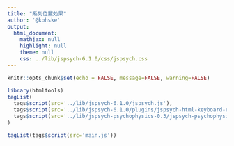```yaml
---
title: "系列位置効果"
author: '@kohske'
output:
  html_document:
    mathjax: null
    highlight: null
    theme: null
    css: ../lib/jspsych-6.1.0/css/jspsych.css
---
```


```r
knitr::opts_chunk$set(echo = FALSE, message=FALSE, warning=FALSE)
```

```r
library(htmltools)
tagList(
  tags$script(src='../lib/jspsych-6.1.0/jspsych.js'),
  tags$script(src='../lib/jspsych-6.1.0/plugins/jspsych-html-keyboard-response.js'),
  tags$script(src='../lib/jspsych-psychophysics-0.3/jspsych-psychophysics.js')
)
```

<script>
var rep_item_min = 3;
var rep_item_max = 10;
var n_conditions = 6;

var stim_list = [
  [0,"1. かな2文字_短提示",0.25,"やま"  ],
  [0,"1. かな2文字_短提示",0.25,"くし"  ],
  [0,"1. かな2文字_短提示",0.25,"えび"  ],
  [0,"1. かな2文字_短提示",0.25,"ねぎ"  ],
  [0,"1. かな2文字_短提示",0.25,"すな"  ],
  [0,"1. かな2文字_短提示",0.25,"こま"  ],
  [0,"1. かな2文字_短提示",0.25,"のど"  ],
  [0,"1. かな2文字_短提示",0.25,"こや"  ],
  [0,"1. かな2文字_短提示",0.25,"ふた"  ],
  [0,"1. かな2文字_短提示",0.25,"そら"  ],
  [0,"1. かな2文字_短提示",0.25,"あお"  ],
  [0,"1. かな2文字_短提示",0.25,"なべ"  ],
  [0,"1. かな2文字_短提示",0.25,"かげ"  ],
  [0,"1. かな2文字_短提示",0.25,"むね"  ],
  [0,"1. かな2文字_短提示",0.25,"はら"  ],
  [0,"1. かな2文字_短提示",0.25,"おか"  ],
  [0,"1. かな2文字_短提示",0.25,"ゆび"  ],
  [0,"1. かな2文字_短提示",0.25,"くい"  ],
  [0,"1. かな2文字_短提示",0.25,"たけ"  ],
  [0,"1. かな2文字_短提示",0.25,"はし"  ],
  [0,"1. かな2文字_短提示",0.25,"うま"  ],
  [0,"1. かな2文字_短提示",0.25,"しろ"  ],
  [0,"1. かな2文字_短提示",0.25,"たま"  ],
  [0,"1. かな2文字_短提示",0.25,"あき"  ],
  [0,"1. かな2文字_短提示",0.25,"はる"  ],
  [0,"1. かな2文字_短提示",0.25,"くわ"  ],
  [0,"1. かな2文字_短提示",0.25,"ひま"  ],
  [0,"1. かな2文字_短提示",0.25,"やり"  ],
  [0,"1. かな2文字_短提示",0.25,"こけ"  ],
  [0,"1. かな2文字_短提示",0.25,"くま"  ],
  [0,"1. かな2文字_短提示",0.25,"ひる"  ],
  [0,"1. かな2文字_短提示",0.25,"はち"  ],
  [0,"1. かな2文字_短提示",0.25,"むら"  ],
  [0,"1. かな2文字_短提示",0.25,"ほね"  ],
  [0,"1. かな2文字_短提示",0.25,"こい"  ],
  [0,"1. かな2文字_短提示",0.25,"たな"  ],
  [0,"1. かな2文字_短提示",0.25,"はだ"  ],
  [0,"1. かな2文字_短提示",0.25,"つえ"  ],
  [0,"1. かな2文字_短提示",0.25,"へび"  ],
  [0,"1. かな2文字_短提示",0.25,"ふえ"  ],
  [0,"1. かな2文字_短提示",0.25,"きち"  ],
  [0,"1. かな2文字_短提示",0.25,"もり"  ],
  [0,"1. かな2文字_短提示",0.25,"どう"  ],
  [0,"1. かな2文字_短提示",0.25,"ろく"  ],
  [0,"1. かな2文字_短提示",0.25,"おば"  ],
  [0,"1. かな2文字_短提示",0.25,"ふね"  ],
  [0,"1. かな2文字_短提示",0.25,"いけ"  ],
  [0,"1. かな2文字_短提示",0.25,"たび"  ],
  [0,"1. かな2文字_短提示",0.25,"ゆみ"  ],
  [0,"1. かな2文字_短提示",0.25,"てら"  ],
  [0,"1. かな2文字_短提示",0.25,"かめ"  ],
  [0,"1. かな2文字_短提示",0.25,"ゆり"  ],
  [1,"2. かな2文字_長提示",0.5,"かわ"  ],
  [1,"2. かな2文字_長提示",0.5,"ちり"  ],
  [1,"2. かな2文字_長提示",0.5,"たこ"  ],
  [1,"2. かな2文字_長提示",0.5,"いも"  ],
  [1,"2. かな2文字_長提示",0.5,"つち"  ],
  [1,"2. かな2文字_長提示",0.5,"いた"  ],
  [1,"2. かな2文字_長提示",0.5,"くび"  ],
  [1,"2. かな2文字_長提示",0.5,"いえ"  ],
  [1,"2. かな2文字_長提示",0.5,"そこ"  ],
  [1,"2. かな2文字_長提示",0.5,"うみ"  ],
  [1,"2. かな2文字_長提示",0.5,"くろ"  ],
  [1,"2. かな2文字_長提示",0.5,"はい"  ],
  [1,"2. かな2文字_長提示",0.5,"ふち"  ],
  [1,"2. かな2文字_長提示",0.5,"りす"  ],
  [1,"2. かな2文字_長提示",0.5,"うで"  ],
  [1,"2. かな2文字_長提示",0.5,"たに"  ],
  [1,"2. かな2文字_長提示",0.5,"はな"  ],
  [1,"2. かな2文字_長提示",0.5,"くら"  ],
  [1,"2. かな2文字_長提示",0.5,"しま"  ],
  [1,"2. かな2文字_長提示",0.5,"さら"  ],
  [1,"2. かな2文字_長提示",0.5,"しか"  ],
  [1,"2. かな2文字_長提示",0.5,"あか"  ],
  [1,"2. かな2文字_長提示",0.5,"みき"  ],
  [1,"2. かな2文字_長提示",0.5,"ふゆ"  ],
  [1,"2. かな2文字_長提示",0.5,"なつ"  ],
  [1,"2. かな2文字_長提示",0.5,"かね"  ],
  [1,"2. かな2文字_長提示",0.5,"ねつ"  ],
  [1,"2. かな2文字_長提示",0.5,"とげ"  ],
  [1,"2. かな2文字_長提示",0.5,"いね"  ],
  [1,"2. かな2文字_長提示",0.5,"さる"  ],
  [1,"2. かな2文字_長提示",0.5,"よる"  ],
  [1,"2. かな2文字_長提示",0.5,"くも"  ],
  [1,"2. かな2文字_長提示",0.5,"まち"  ],
  [1,"2. かな2文字_長提示",0.5,"いし"  ],
  [1,"2. かな2文字_長提示",0.5,"ふな"  ],
  [1,"2. かな2文字_長提示",0.5,"かさ"  ],
  [1,"2. かな2文字_長提示",0.5,"もち"  ],
  [1,"2. かな2文字_長提示",0.5,"あし"  ],
  [1,"2. かな2文字_長提示",0.5,"しだ"  ],
  [1,"2. かな2文字_長提示",0.5,"るす"  ],
  [1,"2. かな2文字_長提示",0.5,"はか"  ],
  [1,"2. かな2文字_長提示",0.5,"そば"  ],
  [1,"2. かな2文字_長提示",0.5,"てつ"  ],
  [1,"2. かな2文字_長提示",0.5,"よん"  ],
  [1,"2. かな2文字_長提示",0.5,"おじ"  ],
  [1,"2. かな2文字_長提示",0.5,"とり"  ],
  [1,"2. かな2文字_長提示",0.5,"ひめ"  ],
  [1,"2. かな2文字_長提示",0.5,"おと"  ],
  [1,"2. かな2文字_長提示",0.5,"ゆか"  ],
  [1,"2. かな2文字_長提示",0.5,"つる"  ],
  [1,"2. かな2文字_長提示",0.5,"かも"  ],
  [1,"2. かな2文字_長提示",0.5,"うり"  ],
  [2,"3. 漢字2文字_短提示",0.25,"愛情"  ],
  [2,"3. 漢字2文字_短提示",0.25,"腕前"  ],
  [2,"3. 漢字2文字_短提示",0.25,"遠足"  ],
  [2,"3. 漢字2文字_短提示",0.25,"縁談"  ],
  [2,"3. 漢字2文字_短提示",0.25,"音楽"  ],
  [2,"3. 漢字2文字_短提示",0.25,"海岸"  ],
  [2,"3. 漢字2文字_短提示",0.25,"怪物"  ],
  [2,"3. 漢字2文字_短提示",0.25,"片隅"  ],
  [2,"3. 漢字2文字_短提示",0.25,"学校"  ],
  [2,"3. 漢字2文字_短提示",0.25,"外国"  ],
  [2,"3. 漢字2文字_短提示",0.25,"歓声"  ],
  [2,"3. 漢字2文字_短提示",0.25,"休日"  ],
  [2,"3. 漢字2文字_短提示",0.25,"業績"  ],
  [2,"3. 漢字2文字_短提示",0.25,"教養"  ],
  [2,"3. 漢字2文字_短提示",0.25,"暗闇"  ],
  [2,"3. 漢字2文字_短提示",0.25,"決着"  ],
  [2,"3. 漢字2文字_短提示",0.25,"現象"  ],
  [2,"3. 漢字2文字_短提示",0.25,"建築"  ],
  [2,"3. 漢字2文字_短提示",0.25,"光景"  ],
  [2,"3. 漢字2文字_短提示",0.25,"効率"  ],
  [2,"3. 漢字2文字_短提示",0.25,"黒板"  ],
  [2,"3. 漢字2文字_短提示",0.25,"再現"  ],
  [2,"3. 漢字2文字_短提示",0.25,"質問"  ],
  [2,"3. 漢字2文字_短提示",0.25,"弱点"  ],
  [2,"3. 漢字2文字_短提示",0.25,"宿題"  ],
  [2,"3. 漢字2文字_短提示",0.25,"出発"  ],
  [2,"3. 漢字2文字_短提示",0.25,"生涯"  ],
  [2,"3. 漢字2文字_短提示",0.25,"少年"  ],
  [2,"3. 漢字2文字_短提示",0.25,"心臓"  ],
  [2,"3. 漢字2文字_短提示",0.25,"新聞"  ],
  [2,"3. 漢字2文字_短提示",0.25,"静寂"  ],
  [2,"3. 漢字2文字_短提示",0.25,"青春"  ],
  [2,"3. 漢字2文字_短提示",0.25,"生命"  ],
  [2,"3. 漢字2文字_短提示",0.25,"選択"  ],
  [2,"3. 漢字2文字_短提示",0.25,"相談"  ],
  [2,"3. 漢字2文字_短提示",0.25,"側面"  ],
  [2,"3. 漢字2文字_短提示",0.25,"脱線"  ],
  [2,"3. 漢字2文字_短提示",0.25,"担当"  ],
  [2,"3. 漢字2文字_短提示",0.25,"断片"  ],
  [2,"3. 漢字2文字_短提示",0.25,"電灯"  ],
  [2,"3. 漢字2文字_短提示",0.25,"統計"  ],
  [2,"3. 漢字2文字_短提示",0.25,"独学"  ],
  [2,"3. 漢字2文字_短提示",0.25,"爆音"  ],
  [2,"3. 漢字2文字_短提示",0.25,"発展"  ],
  [2,"3. 漢字2文字_短提示",0.25,"発明"  ],
  [2,"3. 漢字2文字_短提示",0.25,"反省"  ],
  [2,"3. 漢字2文字_短提示",0.25,"人柄"  ],
  [2,"3. 漢字2文字_短提示",0.25,"病室"  ],
  [2,"3. 漢字2文字_短提示",0.25,"防衛"  ],
  [2,"3. 漢字2文字_短提示",0.25,"凡人"  ],
  [2,"3. 漢字2文字_短提示",0.25,"密着"  ],
  [2,"3. 漢字2文字_短提示",0.25,"領域"  ],
  [3,"4. 漢字2文字_長提示",0.5,"足音"  ],
  [3,"4. 漢字2文字_長提示",0.5,"安心"  ],
  [3,"4. 漢字2文字_長提示",0.5,"演劇"  ],
  [3,"4. 漢字2文字_長提示",0.5,"鉛筆"  ],
  [3,"4. 漢字2文字_長提示",0.5,"円満"  ],
  [3,"4. 漢字2文字_長提示",0.5,"海草"  ],
  [3,"4. 漢字2文字_長提示",0.5,"学者"  ],
  [3,"4. 漢字2文字_長提示",0.5,"革新"  ],
  [3,"4. 漢字2文字_長提示",0.5,"活力"  ],
  [3,"4. 漢字2文字_長提示",0.5,"鑑賞"  ],
  [3,"4. 漢字2文字_長提示",0.5,"簡単"  ],
  [3,"4. 漢字2文字_長提示",0.5,"教室"  ],
  [3,"4. 漢字2文字_長提示",0.5,"驚嘆"  ],
  [3,"4. 漢字2文字_長提示",0.5,"緊張"  ],
  [3,"4. 漢字2文字_長提示",0.5,"空想"  ],
  [3,"4. 漢字2文字_長提示",0.5,"経営"  ],
  [3,"4. 漢字2文字_長提示",0.5,"感激"  ],
  [3,"4. 漢字2文字_長提示",0.5,"幻滅"  ],
  [3,"4. 漢字2文字_長提示",0.5,"講演"  ],
  [3,"4. 漢字2文字_長提示",0.5,"幸福"  ],
  [3,"4. 漢字2文字_長提示",0.5,"国境"  ],
  [3,"4. 漢字2文字_長提示",0.5,"作品"  ],
  [3,"4. 漢字2文字_長提示",0.5,"品物"  ],
  [3,"4. 漢字2文字_長提示",0.5,"収入"  ],
  [3,"4. 漢字2文字_長提示",0.5,"出血"  ],
  [3,"4. 漢字2文字_長提示",0.5,"小説"  ],
  [3,"4. 漢字2文字_長提示",0.5,"招待"  ],
  [3,"4. 漢字2文字_長提示",0.5,"消滅"  ],
  [3,"4. 漢字2文字_長提示",0.5,"真実"  ],
  [3,"4. 漢字2文字_長提示",0.5,"信用"  ],
  [3,"4. 漢字2文字_長提示",0.5,"生活"  ],
  [3,"4. 漢字2文字_長提示",0.5,"推定"  ],
  [3,"4. 漢字2文字_長提示",0.5,"聖書"  ],
  [3,"4. 漢字2文字_長提示",0.5,"西洋"  ],
  [3,"4. 漢字2文字_長提示",0.5,"先輩"  ],
  [3,"4. 漢字2文字_長提示",0.5,"体験"  ],
  [3,"4. 漢字2文字_長提示",0.5,"大衆"  ],
  [3,"4. 漢字2文字_長提示",0.5,"旅人"  ],
  [3,"4. 漢字2文字_長提示",0.5,"徹底"  ],
  [3,"4. 漢字2文字_長提示",0.5,"天井"  ],
  [3,"4. 漢字2文字_長提示",0.5,"同調"  ],
  [3,"4. 漢字2文字_長提示",0.5,"農園"  ],
  [3,"4. 漢字2文字_長提示",0.5,"俳優"  ],
  [3,"4. 漢字2文字_長提示",0.5,"歯車"  ],
  [3,"4. 漢字2文字_長提示",0.5,"発表"  ],
  [3,"4. 漢字2文字_長提示",0.5,"母親"  ],
  [3,"4. 漢字2文字_長提示",0.5,"人影"  ],
  [3,"4. 漢字2文字_長提示",0.5,"風潮"  ],
  [3,"4. 漢字2文字_長提示",0.5,"複雑"  ],
  [3,"4. 漢字2文字_長提示",0.5,"本心"  ],
  [3,"4. 漢字2文字_長提示",0.5,"横顔"  ],
  [3,"4. 漢字2文字_長提示",0.5,"冷酷"  ],
  [4,"5. かな1文字_短提示",0.25,"あ"  ],
  [4,"5. かな1文字_短提示",0.25,"い"  ],
  [4,"5. かな1文字_短提示",0.25,"う"  ],
  [4,"5. かな1文字_短提示",0.25,"え"  ],
  [4,"5. かな1文字_短提示",0.25,"お"  ],
  [4,"5. かな1文字_短提示",0.25,"か"  ],
  [4,"5. かな1文字_短提示",0.25,"き"  ],
  [4,"5. かな1文字_短提示",0.25,"く"  ],
  [4,"5. かな1文字_短提示",0.25,"け"  ],
  [4,"5. かな1文字_短提示",0.25,"こ"  ],
  [4,"5. かな1文字_短提示",0.25,"さ"  ],
  [4,"5. かな1文字_短提示",0.25,"し"  ],
  [4,"5. かな1文字_短提示",0.25,"す"  ],
  [4,"5. かな1文字_短提示",0.25,"せ"  ],
  [4,"5. かな1文字_短提示",0.25,"そ"  ],
  [4,"5. かな1文字_短提示",0.25,"た"  ],
  [4,"5. かな1文字_短提示",0.25,"ち"  ],
  [4,"5. かな1文字_短提示",0.25,"つ"  ],
  [4,"5. かな1文字_短提示",0.25,"て"  ],
  [4,"5. かな1文字_短提示",0.25,"と"  ],
  [4,"5. かな1文字_短提示",0.25,"な"  ],
  [4,"5. かな1文字_短提示",0.25,"に"  ],
  [4,"5. かな1文字_短提示",0.25,"ぬ"  ],
  [4,"5. かな1文字_短提示",0.25,"ね"  ],
  [4,"5. かな1文字_短提示",0.25,"の"  ],
  [4,"5. かな1文字_短提示",0.25,"は"  ],
  [4,"5. かな1文字_短提示",0.25,"ひ"  ],
  [4,"5. かな1文字_短提示",0.25,"ふ"  ],
  [4,"5. かな1文字_短提示",0.25,"へ"  ],
  [4,"5. かな1文字_短提示",0.25,"ほ"  ],
  [4,"5. かな1文字_短提示",0.25,"ま"  ],
  [4,"5. かな1文字_短提示",0.25,"み"  ],
  [4,"5. かな1文字_短提示",0.25,"む"  ],
  [4,"5. かな1文字_短提示",0.25,"め"  ],
  [4,"5. かな1文字_短提示",0.25,"も"  ],
  [4,"5. かな1文字_短提示",0.25,"や"  ],
  [4,"5. かな1文字_短提示",0.25,"ゆ"  ],
  [4,"5. かな1文字_短提示",0.25,"よ"  ],
  [4,"5. かな1文字_短提示",0.25,"わ"  ],
  [4,"5. かな1文字_短提示",0.25,"あ"  ],
  [4,"5. かな1文字_短提示",0.25,"い"  ],
  [4,"5. かな1文字_短提示",0.25,"う"  ],
  [4,"5. かな1文字_短提示",0.25,"え"  ],
  [4,"5. かな1文字_短提示",0.25,"お"  ],
  [4,"5. かな1文字_短提示",0.25,"か"  ],
  [4,"5. かな1文字_短提示",0.25,"き"  ],
  [4,"5. かな1文字_短提示",0.25,"く"  ],
  [4,"5. かな1文字_短提示",0.25,"け"  ],
  [4,"5. かな1文字_短提示",0.25,"こ"  ],
  [4,"5. かな1文字_短提示",0.25,"さ"  ],
  [4,"5. かな1文字_短提示",0.25,"し"  ],
  [4,"5. かな1文字_短提示",0.25,"す"  ],
  [5,"6. かな1文字_長提示",0.5,"あ"  ],
  [5,"6. かな1文字_長提示",0.5,"い"  ],
  [5,"6. かな1文字_長提示",0.5,"う"  ],
  [5,"6. かな1文字_長提示",0.5,"え"  ],
  [5,"6. かな1文字_長提示",0.5,"お"  ],
  [5,"6. かな1文字_長提示",0.5,"か"  ],
  [5,"6. かな1文字_長提示",0.5,"き"  ],
  [5,"6. かな1文字_長提示",0.5,"く"  ],
  [5,"6. かな1文字_長提示",0.5,"け"  ],
  [5,"6. かな1文字_長提示",0.5,"こ"  ],
  [5,"6. かな1文字_長提示",0.5,"さ"  ],
  [5,"6. かな1文字_長提示",0.5,"し"  ],
  [5,"6. かな1文字_長提示",0.5,"す"  ],
  [5,"6. かな1文字_長提示",0.5,"せ"  ],
  [5,"6. かな1文字_長提示",0.5,"そ"  ],
  [5,"6. かな1文字_長提示",0.5,"た"  ],
  [5,"6. かな1文字_長提示",0.5,"ち"  ],
  [5,"6. かな1文字_長提示",0.5,"つ"  ],
  [5,"6. かな1文字_長提示",0.5,"て"  ],
  [5,"6. かな1文字_長提示",0.5,"と"  ],
  [5,"6. かな1文字_長提示",0.5,"な"  ],
  [5,"6. かな1文字_長提示",0.5,"に"  ],
  [5,"6. かな1文字_長提示",0.5,"ぬ"  ],
  [5,"6. かな1文字_長提示",0.5,"ね"  ],
  [5,"6. かな1文字_長提示",0.5,"の"  ],
  [5,"6. かな1文字_長提示",0.5,"は"  ],
  [5,"6. かな1文字_長提示",0.5,"ひ"  ],
  [5,"6. かな1文字_長提示",0.5,"ふ"  ],
  [5,"6. かな1文字_長提示",0.5,"へ"  ],
  [5,"6. かな1文字_長提示",0.5,"ほ"  ],
  [5,"6. かな1文字_長提示",0.5,"ま"  ],
  [5,"6. かな1文字_長提示",0.5,"み"  ],
  [5,"6. かな1文字_長提示",0.5,"む"  ],
  [5,"6. かな1文字_長提示",0.5,"め"  ],
  [5,"6. かな1文字_長提示",0.5,"も"  ],
  [5,"6. かな1文字_長提示",0.5,"や"  ],
  [5,"6. かな1文字_長提示",0.5,"ゆ"  ],
  [5,"6. かな1文字_長提示",0.5,"よ"  ],
  [5,"6. かな1文字_長提示",0.5,"わ"  ],
  [5,"6. かな1文字_長提示",0.5,"せ"  ],
  [5,"6. かな1文字_長提示",0.5,"そ"  ],
  [5,"6. かな1文字_長提示",0.5,"た"  ],
  [5,"6. かな1文字_長提示",0.5,"ち"  ],
  [5,"6. かな1文字_長提示",0.5,"つ"  ],
  [5,"6. かな1文字_長提示",0.5,"て"  ],
  [5,"6. かな1文字_長提示",0.5,"と"  ],
  [5,"6. かな1文字_長提示",0.5,"な"  ],
  [5,"6. かな1文字_長提示",0.5,"に"  ],
  [5,"6. かな1文字_長提示",0.5,"ぬ"  ],
  [5,"6. かな1文字_長提示",0.5,"ね"  ],
  [5,"6. かな1文字_長提示",0.5,"の"  ],
  [5,"6. かな1文字_長提示",0.5,"ま"  ]
];
</script>

```r
tagList(tags$script(src='main.js'))
```


